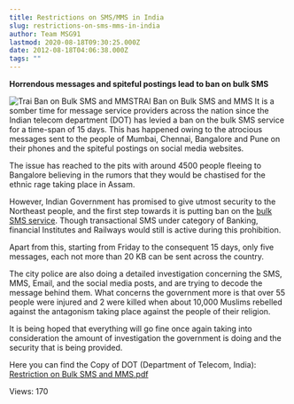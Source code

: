 ```yaml
---
title: Restrictions on SMS/MMS in India
slug: restrictions-on-sms-mms-in-india
author: Team MSG91
lastmod: 2020-08-18T09:30:25.000Z
date: 2012-08-18T04:06:38.000Z
tags: ""
---
```


**Horrendous messages and spiteful postings lead to ban on bulk SMS**


![Trai Ban on Bulk SMS and MMS](https://images-msg91.s3.ap-south-1.amazonaws.com/content/images/wordpress/2012/08/Trai-bulk-sms-ban.jpg "Trai Ban on Bulk SMS and MMS")TRAI Ban on Bulk SMS and MMS
It is a somber time for message service providers across the nation since the Indian telecom department (DOT) has levied a ban on the bulk SMS service for a time-span of 15 days. This has happened owing to the atrocious messages sent to the people of Mumbai, Chennai, Bangalore and Pune on their phones and the spiteful postings on social media websites.


The issue has reached to the pits with around 4500 people fleeing to Bangalore believing in the rumors that they would be chastised for the ethnic rage taking place in Assam.


However, Indian Government has promised to give utmost security to the Northeast people, and the first step towards it is putting ban on the [bulk SMS service](https://msg91.com "Bulk SMS"). Though transactional SMS under category of Banking, financial Institutes and Railways would still is active during this prohibition.


Apart from this, starting from Friday to the consequent 15 days, only five messages, each not more than 20 KB can be sent across the country.


The city police are also doing a detailed investigation concerning the SMS, MMS, Email, and the social media posts, and are trying to decode the message behind them. What concerns the government more is that over 55 people were injured and 2 were killed when about 10,000 Muslims rebelled against the antagonism taking place against the people of their religion.


It is being hoped that everything will go fine once again taking into consideration the amount of investigation the government is doing and the security that is being provided.


Here you can find the Copy of DOT (Department of Telecom, India): [Restriction on Bulk SMS and MMS.pdf](https://msg91.com/guide/content/Restriction-on-Bulk-SMS-MMS.PDF "Restriction on Bulk SMS and MMS")


 Views: 170


